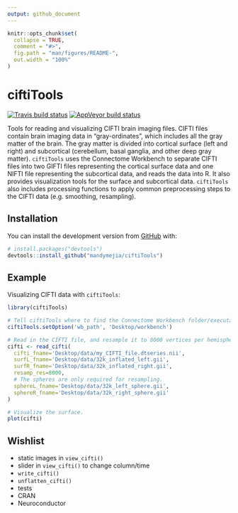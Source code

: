 ```yaml
---
output: github_document
---
```


<!-- README.md is generated from README.Rmd. Please edit that file -->

```r
knitr::opts_chunk$set(
  collapse = TRUE,
  comment = "#>",
  fig.path = "man/figures/README-",
  out.width = "100%"
)
```

# ciftiTools

<!-- badges: start -->
[![Travis build status](https://travis-ci.com/mandymejia/ciftiTools.svg?branch=master)](https://travis-ci.com/mandymejia/ciftiTools)
[![AppVeyor build status](https://ci.appveyor.com/api/projects/status/github/mandymejia/ciftiTools?branch=master&svg=true)](https://ci.appveyor.com/project/mandymejia/ciftiTools)
<!-- badges: end -->

Tools for reading and visualizing CIFTI brain imaging files. CIFTI files contain brain imaging data in "gray-ordinates", which includes all the gray matter of the brain. The gray matter is divided into cortical surface (left and right) and subcortical (cerebellum, basal ganglia, and other deep gray matter). `ciftiTools` uses the Connectome Workbench to separate CIFTI files into two GIFTI files representing the cortical surface data and one NIFTI file representing the subcortical data, and reads the data into R. It also provides visualization tools for the surface and subcortical data. `ciftiTools` also includes processing functions to apply common preprocessing steps to the CIFTI data (e.g. smoothing, resampling).

## Installation

You can install the development version from [GitHub](https://github.com/) with:

``` r
# install.packages("devtools")
devtools::install_github("mandymejia/ciftiTools")
```

## Example

Visualizing CIFTI data with `ciftiTools`:

```r
library(ciftiTools)

# Tell ciftiTools where to find the Connectome Workbench folder/executable.
ciftiTools.setOption('wb_path', 'Desktop/workbench')

# Read in the CIFTI file, and resample it to 8000 vertices per hemisphere.
cifti <- read_cifti(
  cifti_fname='Desktop/data/my_CIFTI_file.dtseries.nii', 
  surfL_fname='Desktop/data/32k_inflated_left.gii', 
  surfR_fname='Desktop/data/32k_inflated_right.gii', 
  resamp_res=8000, 
  # The spheres are only required for resampling.
  sphereL_fname='Desktop/data/32k_left_sphere.gii', 
  sphereR_fname='Desktop/data/32k_right_sphere.gii'
)

# Visualize the surface.
plot(cifti)
```

## Wishlist

* static images in `view_cifti()`
* slider in `view_cifti()` to change column/time
* `write_cifti()` 
* `unflatten_cifti()`
* tests
* CRAN
* Neuroconductor
